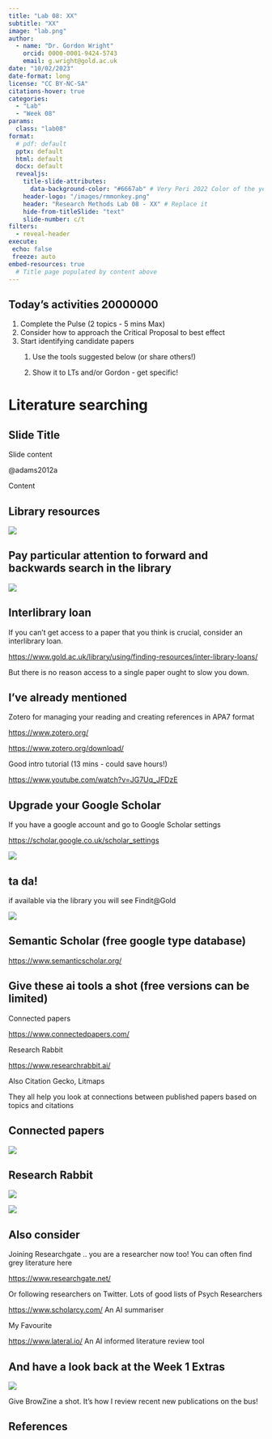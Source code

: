 ```yaml
---
title: "Lab 08: XX"
subtitle: "XX"
image: "lab.png"
author: 
  - name: "Dr. Gordon Wright"
    orcid: 0000-0001-9424-5743
    email: g.wright@gold.ac.uk
date: "10/02/2023"
date-format: long
license: "CC BY-NC-SA"
citations-hover: true
categories: 
  - "Lab"
  - "Week 08"
params:
  class: "lab08"
format: 
  # pdf: default
  pptx: default
  html: default
  docx: default
  revealjs: 
    title-slide-attributes: 
      data-background-color: "#6667ab" # Very Peri 2022 Color of the year
    header-logo: "/images/rmmonkey.png"
    header: "Research Methods Lab 08 - XX" # Replace it
    hide-from-titleSlide: "text"
    slide-number: c/t
filters:
  - reveal-header
execute:
 echo: false
 freeze: auto
embed-resources: true
  # Title page populated by content above
---
```


## Today's activities 20000000

::: incremental
1.  Complete the Pulse (2 topics - 5 mins Max)
2.  Consider how to approach the Critical Proposal to best effect
3.  Start identifying candidate papers
    1.  Use the tools suggested below (or share others!)

    2.  Show it to LTs and/or Gordon - get specific!
:::

# Literature searching

## Slide Title

Slide content

::: aside
@adams2012a
:::

Content

## Library resources

![](images/paste-2CD4CEC4.png)

## Pay particular attention to forward and backwards search in the library

![](images/forward_backwardsearch.png)

## Interlibrary loan

If you can't get access to a paper that you think is crucial, consider
an interlibrary loan.

<https://www.gold.ac.uk/library/using/finding-resources/inter-library-loans/>

But there is no reason access to a single paper ought to slow you down.

## I've already mentioned

Zotero for managing your reading and creating references in APA7 format

<https://www.zotero.org/>

<https://www.zotero.org/download/>

Good intro tutorial (13 mins - could save hours!)

<https://www.youtube.com/watch?v=JG7Uq_JFDzE>

## Upgrade your Google Scholar

If you have a google account and go to Google Scholar settings

<https://scholar.google.co.uk/scholar_settings>

![](images/paste-9F9668BF.png)

## ta da!

if available via the library you will see Findit\@Gold

![](images/paste-124F7197.png)

## Semantic Scholar (free google type database)

<https://www.semanticscholar.org/>

## Give these ai tools a shot (free versions can be limited)

Connected papers

<https://www.connectedpapers.com/>

Research Rabbit

<https://www.researchrabbit.ai/>

Also Citation Gecko, Litmaps

They all help you look at connections between published papers based on
topics and citations

## Connected papers

![](images/paste-69FF9432.png)

## Research Rabbit

![](images/paste-342CD4F0.png)

![](images/paste-CC5638B1.png)

## Also consider

Joining Researchgate .. you are a researcher now too! You can often find
grey literature here

<https://www.researchgate.net/>

Or following researchers on Twitter. Lots of good lists of Psych
Researchers

<https://www.scholarcy.com/> An AI summariser

My Favourite

<https://www.lateral.io/> An AI informed literature review tool

## And have a look back at the Week 1 Extras

![](images/paste-46E0A478.png)

Give BrowZine a shot. It's how I review recent new publications on the
bus!

## References
